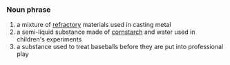
===Noun phrase===
#a mixture of [[refractory]] materials used in casting metal
#a semi-liquid substance made of [[cornstarch]] and water used in children's experiments
#a substance used to treat baseballs before they are put into professional play